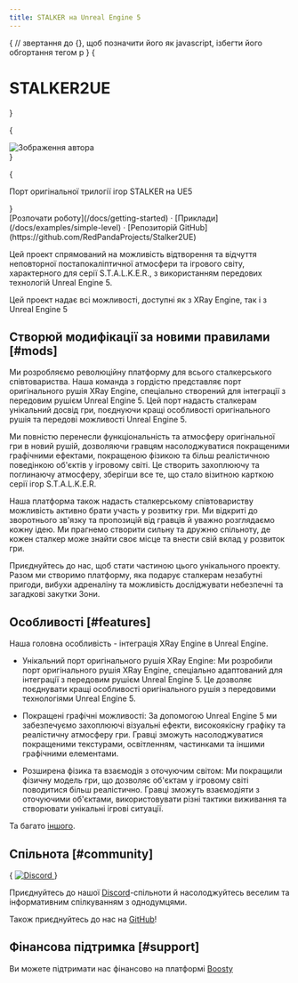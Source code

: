 ```yaml
---
title: STALKER на Unreal Engine 5
---
```






{
// звертання до {}, щоб позначити його як javascript, ізбегти його обгортання тегом p
}
{<h1 className="invisible">STALKER2UE</h1>}

{

<div className={style.logo}>
  <Image
        src="/img/pages/index/STALKER2UE-Logo.png"
        width={500}
        height={256}
        alt="Зображення автора"
        priority={true}
        className={style.logo_center}
      />
</div>
}

{

<p className="text-center text-lg mb-2 text-white-600 md:!text-2xl">Порт оригінальної трилогії ігор STALKER на UE5</p>
}

<div className="mt-8 mb-8 text-center">
  [Розпочати роботу](/docs/getting-started) · [Приклади](/docs/examples/simple-level) · [Репозиторій GitHub](https://github.com/RedPandaProjects/Stalker2UE)
</div>

Цей проект спрямований на можливість відтворення та відчуття неповторної постапокаліптичної атмосфери та ігрового світу, характерного для серії S.T.A.L.K.E.R., з використанням передових технологій Unreal Engine 5.

<Callout type="info" emoji="ℹ️">
  Цей проект надає всі можливості, доступні як з XRay Engine, так і з Unreal Engine 5
</Callout>

## Створюй модифікації за новими правилами [#mods]

Ми розробляємо революційну платформу для всього сталкерського співтовариства. Наша команда з гордістю представляє порт оригінального рушія XRay Engine, спеціально створений для інтеграції з передовим рушієм Unreal Engine 5. Цей порт надасть сталкерам унікальний досвід гри, поєднуючи кращі особливості оригінального рушія та передові можливості Unreal Engine 5.

Ми повністю перенесли функціональність та атмосферу оригінальної гри в новий рушій, дозволяючи гравцям насолоджуватися покращеними графічними ефектами, покращеною фізикою та більш реалістичною поведінкою об'єктів у iгровому світі. Це створить захоплюючу та поглинаючу атмосферу, зберігши все те, що стало візитною карткою серії ігор S.T.A.L.K.E.R.

Наша платформа також надасть сталкерському співтовариству можливість активно брати участь у розвитку гри. Ми відкриті до зворотнього зв'язку та пропозицій від гравців й уважно розглядаємо кожну ідею. Ми прагнемо створити сильну та дружню спільноту, де кожен сталкер може знайти своє місце та внести свій вклад у розвиток гри.

Приєднуйтесь до нас, щоб стати частиною цього унікального проекту. Разом ми створимо платформу, яка подарує сталкерам незабутні пригоди, вибухи адреналіну та можливість досліджувати небезпечні та загадкові закутки Зони.

## Особливості [#features]

Наша головна особливість - інтеграція XRay Engine в Unreal Engine.

- Унікальний порт оригінального рушія XRay Engine: Ми розробили порт оригінального рушія XRay Engine, спеціально адаптований для інтеграції з передовим рушієм Unreal Engine 5. Це дозволяє поєднувати кращі особливості оригінального рушія з передовими технологіями Unreal Engine 5.

- Покращені графічні можливості: За допомогою Unreal Engine 5 ми забезпечуємо захоплюючі візуальні ефекти, високоякісну графіку та реалістичну атмосферу гри. Гравці зможуть насолоджуватися покращеними текстурами, освітленням, частинками та іншими графічними елементами.

- Розширена фізика та взаємодія з оточуючим світом: Ми покращили фізичну модель гри, що дозволяє об'єктам у iгровому світі поводитися більш реалістично. Гравці зможуть взаємодіяти з оточуючими об'єктами, використовувати різні тактики виживання та створювати унікальні iгрові ситуації.

Та багато [іншого](https://www.unrealengine.com/).

## Спільнота [#community]

<p className="flex h-6 mt-4">
{
<a href="https://discord.gg/redprojects" target="_blank" rel="noopener noreferrer">
  <img alt="Discord" src="https://img.shields.io/discord/530968529311367178?logo=discord&label=Discord" className="inline-block mr-2"/>
</a>
}
</p>

Приєднуйтесь до нашої [Discord](https://discord.gg/redprojects)-спільноти й насолоджуйтесь веселим та інформативним спілкуванням з однодумцями.

Також приєднуйтесь до нас на [GitHub](https://github.com/RedPandaProjects/Stalker2UE)!

## Фінансова підтримка [#support]

Ви можете підтримати нас фінансово на платформі [Boosty](https://boosty.to/stalker2ue)
